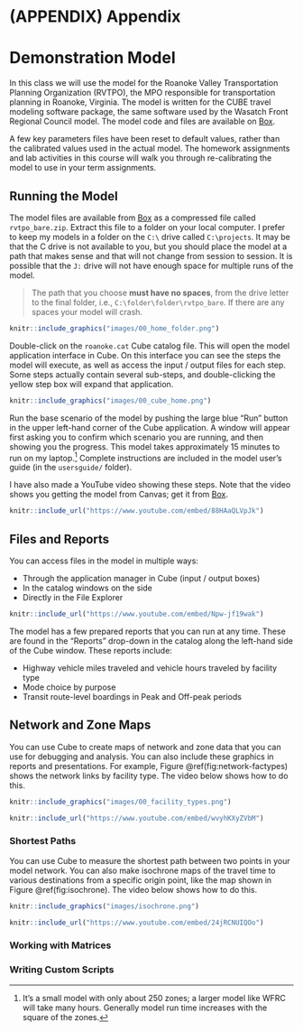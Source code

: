 # (APPENDIX) Appendix {-} 

# Demonstration Model {#app-demomodel}

In this class we will use the model for the Roanoke Valley Transportation
Planning Organization (RVTPO), the MPO responsible for transportation planning 
in Roanoke, Virginia. The model is written for the CUBE travel modeling software
package, the same software used by the Wasatch Front Regional Council model. The
model code and files are available on 
[Box](https://byu.box.com/s/34xeaghgt8lpbcraosb7cbt8umddh96x).

A few key parameters files have been reset to default values, rather than the
calibrated values used in the actual model. The homework assignments and lab
activities in this course will walk you through re-calibrating the model to use
in your term assignments.

## Running the Model

The model files are available from [Box](https://byu.box.com/s/34xeaghgt8lpbcraosb7cbt8umddh96x) 
as a compressed file called `rvtpo_bare.zip`. Extract this file to a folder on 
your local computer. I prefer to keep my models in a
folder on the `C:\` drive called `C:\projects`. It may be that the C drive is
not available to you, but you should place the model at a path that makes sense
and that will not change from session to session. It is possible that the `J:`
drive will not have enough space for multiple runs of the model.

> The path that you choose **must have no spaces**, from the drive letter to the 
final folder, i.e., `C:\folder\folder\rvtpo_bare`. If there are any spaces your 
model will crash.

```r
knitr::include_graphics("images/00_home_folder.png")
```


Double-click on the `roanoke.cat` Cube catalog file. This will open
the model application interface in Cube. On this interface you can see the steps
the model will execute, as well as access the input / output files for each
step. Some steps actually contain several sub-steps, and double-clicking the
yellow step box will expand that application.

```r
knitr::include_graphics("images/00_cube_home.png")
```


Run the base scenario of the model by pushing the large blue "Run"
button in the upper left-hand corner of the Cube application. A window 
will appear first asking you to confirm which scenario you are running, and then
showing you the progress. This model takes approximately 15 minutes to run on my
laptop.^[It's a small model with only about 250 zones; a larger model like WFRC
will take many hours. Generally model run time increases with the square of the
zones.] Complete instructions are included in the model user's guide (in the
`usersguide/` folder). 

I have also made a YouTube video showing these steps. Note that the video
shows you getting the model from Canvas; get it from [Box](https://byu.box.com/s/34xeaghgt8lpbcraosb7cbt8umddh96x).

```r
knitr::include_url("https://www.youtube.com/embed/88HAaQLVpJk")
```



## Files and Reports

You can access files in the model in multiple ways:

  - Through the application manager in Cube (input / output boxes)
  - In the catalog windows on the side
  - Directly in the File Explorer
  
```r
knitr::include_url("https://www.youtube.com/embed/Npw-jf19wak")
```

The model has a few prepared reports that you can run at any time. These are
found in the "Reports" drop-down in the catalog along the left-hand side of the
Cube window. These reports include:

  - Highway vehicle miles traveled and vehicle hours traveled by facility type
  - Mode choice by purpose
  - Transit route-level boardings in Peak and Off-peak periods

## Network and Zone Maps

You can use Cube to create maps of network and zone data that you can use for
debugging and analysis. You can also include these graphics in reports and 
presentations. For example, Figure \@ref(fig:network-factypes) shows the network
links by facility type. The video below shows how to do this.

```r
knitr::include_graphics("images/00_facility_types.png")
```


```r
knitr::include_url("https://www.youtube.com/embed/wvyhKXyZVbM")
```


### Shortest Paths

You can use Cube to measure the shortest path between two points in your model 
network. You can also make isochrone maps of the travel time to various
destinations from a specific origin point, like the map shown in Figure \@ref(fig:isochrone).
The video below shows how to do this.

```r
knitr::include_graphics("images/isochrone.png")
```

```r
knitr::include_url("https://www.youtube.com/embed/24jRCNUIQOo")
```

### Working with Matrices

### Writing Custom Scripts


